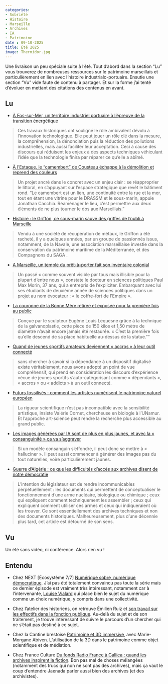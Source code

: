 ```yaml
---
categories:
- Sobriété
- Histoire
- Marseille
- Archives
- IA
- Patrimoine
date : 09-10-2025
title: Été 2025
image: Thermidor.jpg
---
```


Une livraison un peu spéciale suite à l'été. Tout d'abord dans la section "Lu" vous trouverez de nombreuses ressources sur le patrimoine marseillais et particulièrement en lien avec l'histoire industrialo-portuaire. Ensutie une section "Vu" vide faute de contenu à partager. Et sur la forme j'ai tenté d'évoluer en mettant des citations des contenus en avant.

## Lu

* [À Fos-sur-Mer, un territoire industriel portuaire à l’épreuve de la transition énergétique](https://theconversation.com/a-fos-sur-mer-un-territoire-industriel-portuaire-a-lepreuve-de-la-transition-energetique-260437)

> Ces travaux historiques ont souligné le rôle ambivalent dévolu à l’innovation technologique. Elle peut jouer un rôle clé dans la mesure, la compréhension, la dénonciation puis la réduction des pollutions industrielles, mais aussi faciliter leur acceptation. Ceci à cause des discours qui réduisent les enjeux à des aspects techniques véhiculant l’idée que la technologie finira par réparer ce qu’elle a abîmé.

* [À l’Estaque, le “camembert” de Cousteau échappe à la démolition et reprend des couleurs](https://marsactu.fr/a-lestaque-le-camembert-de-cousteau-echappe-a-la-demolition-et-reprend-des-couleurs/)

> Un projet ancré dans le concret avec un enjeu clair : se réapproprier le littoral, en s’appuyant sur l’espace stratégique que revêt le bâtiment rond. “Le camembert est un lien, une continuité entre la rue et la mer, tout en étant une vitrine pour le DRASSM et le sous-marin, appuie Jonathan Cacchia. Réaménager le lieu, c’est permettre aux deux éléments de ne plus tourner le dos aux Marseillais.”

* [Histoire : le Griffon, ce sous-marin sauvé des griffes de l’oubli à Marseille](https://www.laprovence.com/article/region/19291688183914/histoire-le-griffon-ce-sous-marin-sauve-des-griffes-de-l-oubli)

> Vendu à une société de récupération de métaux, le Griffon a été racheté, il y a quelques années, par un groupe de passionnés issus, notamment, de la Navale, une association marseillaise investie dans la conservation du patrimoine maritime de la Méditerranée, et des Compagnons du SAGA .

* [A Marseille, un temple du prêt-à-porter fait son inventaire colonial](https://www.lemonde.fr/m-le-mag/article/2025/07/17/a-marseille-un-temple-du-pret-a-porter-fait-son-inventaire-colonial_6621702_4500055.html)

> Un passé « comme souvent visible par tous mais illisible pour la plupart d’entre nous », constate le docteur en sciences politiques Paul Max Morin, 37 ans, qui a entrepris de l’expliciter. Embarquant avec lui ses étudiants de deuxième année de sciences politiques dans un projet au nom évocateur : « le coffre-fort de l’Empire ».

* [La couronne de la Bonne Mère retirée et exposée pour la première fois au public](https://madeinmarseille.net/a-la-une-marseille/185951-couronne-bonne-mere/)

> Conçue par le sculpteur Eugène Louis Lequesne grâce à la technique de la galvanoplastie, cette pièce de 150 kilos et 1,50 mètre de diamètre n’avait encore jamais été restaurée. « C’est la première fois qu’elle descend de sa place habituelle au-dessus de la statue.""

* [Quand de jeunes sportifs amateurs deviennent « accros » à leur outil connecté](https://aoc.media/opinion/2025/07/23/quand-de-jeunes-sportifs-amateurs-deviennent-accros-a-leur-outil-connecte/)

> sans chercher à savoir si la dépendance à un dispositif digitalisé existe véritablement, nous avons adopté un point de vue compréhensif, qui prend en considération les discours d’expérience vécue de jeunes sportifs s’auto-catégorisant comme « dépendants », « accros » ou « addicts » à un outil connecté. 

* [Futurs fossilisés : comment les artistes numérisent le patrimoine naturel européen](https://usbeketrica.com/fr/article/futurs-fossilises-comment-les-artistes-numerisent-le-patrimoine-naturel-europeen) 

> La rigueur scientifique n’est pas incompatible avec la sensibilité artistique, insiste Valérie Cornet, chercheuse en biologie à l’UNamur. Et l’approche art-science peut rendre la recherche plus accessible au grand public.

* [Les images générées par IA sont de plus en plus jaunes, et avec la « consanguinité » ça va s’aggraver](https://www.huffingtonpost.fr/tech-futurs/video/les-images-generees-par-ia-sont-de-plus-en-plus-jaunes-et-avec-la-consanguinite-ca-va-s-aggraver_252892.html)

> Si un modèle consanguin s’effondre, il peut donc se mettre à « halluciner ». Il peut aussi commencer à générer des images pas du tout naturelles, voire particulièrement jaunes. 

* [Guerre d’Algérie : ce que les difficultés d’accès aux archives disent de notre démocratie](https://theconversation.com/guerre-dalgerie-ce-que-les-difficultes-dacces-aux-archives-disent-de-notre-democratie-261053)

> L’intention du législateur est de rendre incommunicables perpétuellement : les documents qui permettent de conceptualiser le fonctionnement d’une arme nucléaire, biologique ou chimique ; ceux qui expliquent comment techniquement les assembler ; ceux qui expliquent comment utiliser ces armes et ceux qui indiqueraient où les trouver. Ce sont essentiellement des archives techniques et non des documents historiques. Malheureusement, plus d’une décennie plus tard, cet article est détourné de son sens.

## Vu

Un été sans vidéo, ni conférence. Alors rien vu !

## Entendu

* Chez NEXT [Écosystème 7/7] [Numérique sobre, numérique démocratique](https://next.ink/podcast/ecosysteme-7-7-numerique-sobre-numerique-democratique/). J'ai pas été totalement convaincu pas toute la série mais ce dernier épisode est vraiment très intéressant, notamment car à l'intervenante, [Louise Vialard](https://metropole.nantes.fr/ma-ville-ma-metropole/nantes-et-ses-11-quartiers/elus-municipaux/louise-vialard) qui place bien le sujet du numérique comme un choix numérique, y compris dans une collectivité.

* Chez l'atelier des historiens, on retrouve Émilien Ruiz et [son travail sur les effectifs dans la fonction publique](https://smartlink.ausha.co/dans-l-atelier-des-historiens/fonction-publique-des-statistiques-pour-quelles-politiques). Au-delà du sujet et de son traitement, je trouve intéressant de suivre le parcours d'un chercher qui ne s'était pas destiné à ce sujet.

* Chez la Cantine brestoise [Patrimoine et 3D immersive](https://www.lacantine-brest.net/57-patrimoine-et-3d-immersive-avec-marie-morgane-abiven/), avec Marie-Morgane Abiven. L'utilisation de la 3D dans le patrimoine comme objet scientifique et de médiation.

* Chez France Culture [Du fonds Radio France à Gallica : quand les archives inspirent la fiction](https://www.radiofrance.fr/franceculture/podcasts/france-culture-va-plus-loin-l-invite-e-des-matins-d-ete/faire-vivre-les-archives-5436449). Bon pas mal de choses mélangées (notamment des trucs qui non ne sont pas des archives), mais ça vaut le coup d'entendre Jaenada parler aussi bien des archives (et des archivistes).




